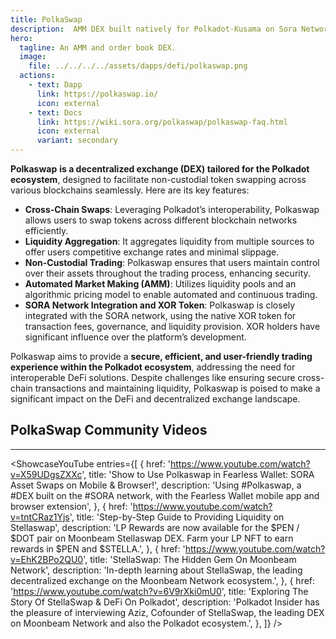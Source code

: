 ```yaml
---
title: PolkaSwap
description:  AMM DEX built natively for Polkadot-Kusama on Sora Network on Sora.
hero:
  tagline: An AMM and order book DEX.
  image: 
    file: ../../../../assets/dapps/defi/polkaswap.png
  actions:
    - text: Dapp
      link: https://polkaswap.io/
      icon: external
    - text: Docs
      link: https://wiki.sora.org/polkaswap/polkaswap-faq.html
      icon: external
      variant: secondary
---
```



**Polkaswap** **is a decentralized exchange (DEX) tailored for the Polkadot ecosystem**, designed to facilitate non-custodial token swapping across various blockchains seamlessly. Here are its key features:

- **Cross-Chain Swaps**: Leveraging Polkadot’s interoperability, Polkaswap allows users to swap tokens across different blockchain networks efficiently.
- **Liquidity Aggregation**: It aggregates liquidity from multiple sources to offer users competitive exchange rates and minimal slippage.
- **Non-Custodial Trading**: Polkaswap ensures that users maintain control over their assets throughout the trading process, enhancing security.
- **Automated Market Making (AMM)**: Utilizes liquidity pools and an algorithmic pricing model to enable automated and continuous trading.
- **SORA Network Integration and XOR Token**: Polkaswap is closely integrated with the SORA network, using the native XOR token for transaction fees, governance, and liquidity provision. XOR holders have significant influence over the platform’s development.

Polkaswap aims to provide a **secure, efficient, and user-friendly trading experience within the Polkadot ecosystem**, addressing the need for interoperable DeFi solutions. Despite challenges like ensuring secure cross-chain transactions and maintaining liquidity, Polkaswap is poised to make a significant impact on the DeFi and decentralized exchange landscape.

## PolkaSwap Community Videos
------------
<ShowcaseYouTube
  entries={[
    {
      href: 'https://www.youtube.com/watch?v=X59UDgsZXXc',
      title: 'Show to Use Polkaswap in Fearless Wallet: SORA Asset Swaps on Mobile & Browser!',
      description: 'Using #Polkaswap, a #DEX built on the #SORA network, with the Fearless Wallet mobile app and browser extension',
    },
        {
        href: 'https://www.youtube.com/watch?v=tntCRaz1Yjs',
      title: 'Step-by-Step Guide to Providing Liquidity on Stellaswap',
      description: 'LP Rewards are now available for the $PEN / $DOT pair on Moonbeam Stellaswap DEX. Farm your LP NFT to earn rewards in $PEN and $STELLA.',
    },
        {
        href: 'https://www.youtube.com/watch?v=EhK2BPo2QU0',
      title: 'StellaSwap: The Hidden Gem On Moonbeam Network',
      description: 'In-depth learning about StellaSwap, the leading decentralized exchange on the Moonbeam Network ecosystem.',
    },
        {
        href: 'https://www.youtube.com/watch?v=6V9rXki0mU0',
      title: 'Exploring The Story Of StellaSwap & DeFi On Polkadot',
      description: 'Polkadot Insider has the pleasure of interviewing Aziz, Cofounder of StellaSwap, the leading DEX on Moonbeam Network and also the Polkadot ecosystem.',
    },
  ]} />